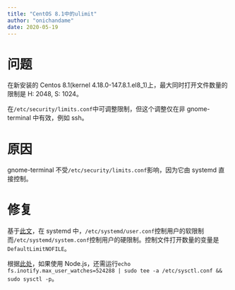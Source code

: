 ```yaml
---
title: "CentOS 8.1中的ulimit"
author: "onichandame"
date: 2020-05-19
---
```


# 问题

在新安装的 Centos 8.1(kernel 4.18.0-147.8.1.el8_1)上，最大同时打开文件数量的限制是 H: 2048, S: 1024。

在`/etc/security/limits.conf`中可调整限制，但这个调整仅在非 gnome-terminal 中有效，例如 ssh。

# 原因

gnome-terminal 不受`/etc/security/limits.conf`影响，因为它由 systemd 直接控制。

# 修复

基于[此文](https://www.linuxquestions.org/questions/linux-server-73/increasing-ulimit-open-files-not-applied-in-rhel-8-1-a-4175672919/)，在 systemd 中，`/etc/systemd/user.conf`控制用户的软限制而`/etc/systemd/system.conf`控制用户的硬限制。控制文件打开数量的变量是`DefaultLimitNOFILE`。

根据[此处](https://github.com/gatsbyjs/gatsby/issues/11406)，如果使用 Node.js，还需运行`echo fs.inotify.max_user_watches=524288 | sudo tee -a /etc/sysctl.conf && sudo sysctl -p`。

